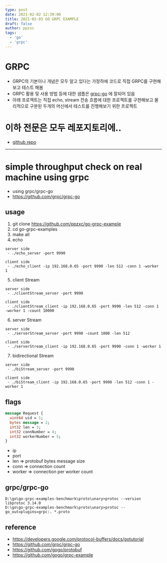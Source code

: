 ```yaml
---
type: post
date: 2021-02-02 12:39:00
title: 2021-02-03 GO GRPC EXAMPLE
draft: false
author: ppzxc
tags:
  - 'go'
  - 'grpc'
---
```


# GRPC
 - GRPC의 기본이나 개념은 모두 알고 있다는 가정하에 코드로 직접 GRPC를 구현해보고 테스트 해봄
 - GRPC 활용 및 사용 방법 등에 대한 샘플은 [grpc-go](https://github.com/grpc/grpc-go/tree/master/examples/features) 에 잘되어 있음
 - 아래 프로젝트는 직접 echo, stream 전송 흐름에 대한 프로젝트를 구현해보고 물리적으로 구분된 두개의 머신에서 테스트를 진행해보기 위한 프로젝트

# 이하 전문은 모두 레포지토리에..
 - [github repo](https://github.com/ppzxc/go-grpc-example)

----------------------------
# simple throughput check on real machine using grpc
- using grpc/grpc-go
- https://github.com/grpc/grpc-go

## usage
1. git clone https://github.com/ppzxc/go-grpc-example
2. cd go-grpc-examples
3. make all
4. echo

```
server side
 - ./echo_server -port 9990
 
client side
 - ./echo_client -ip 192.168.0.65 -port 9990 -len 512 -conn 1 -worker 1
```

5. client Stream
```shell
server side
 - ./clientStream_server -port 9990
 
client side
 - ./clientStream_client -ip 192.168.0.65 -port 9990 -len 512 -conn 1 -worker 1 -count 10000
```
6. server Stream
```shell
server side
 - ./serverStream_server -port 9990 -count 1000 -len 512
 
client side
 - ./serverStream_client -ip 192.168.0.65 -port 9990 -conn 1 -worker 1
```
7. bidirectional Stream
```shell
server side
 - ./biStream_server -port 9990
 
client side
 - ./biStream_client -ip 192.168.0.65 -port 9990 -len 512 -conn 1 -worker 1
```
## flags

```protobuf
message Request {
  uint64 uid = 1;
  bytes message = 2;
  int32 len = 3;
  int32 connNumber = 4;
  int32 workerNumber = 5;
}
```

- ip
- port
- len => protobuf bytes message size
- conn => connection count
- worker => connection per worker count

## grpc/grpc-go
```
D:\go\go-grpc-examples-benchmark\proto\unary>protoc --version
libprotoc 3.14.0
D:\go\go-grpc-examples-benchmark\proto\unary>protoc --go_out=plugins=grpc:. *.proto
```

## reference
- https://developers.google.com/protocol-buffers/docs/gotutorial
- https://github.com/grpc/grpc-go
- https://github.com/gogo/protobuf
- https://github.com/gogo/grpc-example
